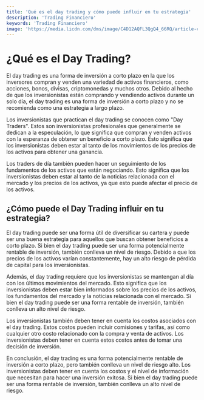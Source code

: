 ```yaml
---
title: 'Qué es el day trading y cómo puede influir en tu estrategia'
description: 'Trading Financiero'
keywords: 'Trading Financiero'
image: 'https://media.licdn.com/dms/image/C4D12AQFL3QgQ4_66RQ/article-cover_image-shrink_720_1280/0/1590700172373?e=2147483647&v=beta&t=e6nhQ8n6csKmTliuftKe9jLQvtC2wTrOeQp1gkDI_xs'
---
```




# ¿Qué es el Day Trading?

El day trading es una forma de inversión a corto plazo en la que los inversores compran y venden una variedad de activos financieros, como acciones, bonos, divisas, criptomonedas y muchos otros. Debido al hecho de que los inversionistas están comprando y vendiendo activos durante un solo día, el day trading es una forma de inversión a corto plazo y no se recomienda como una estrategia a largo plazo.

<ImageAdd source="https://www.marketreview.com/wp-content/uploads/2020/06/day-trading.jpg"/>

Los inversionistas que practican el day trading se conocen como "Day Traders". Estos son inversionistas profesionales que generalmente se dedican a la especulación, lo que significa que compran y venden activos con la esperanza de obtener un beneficio a corto plazo. Esto significa que los inversionistas deben estar al tanto de los movimientos de los precios de los activos para obtener una ganancia.

Los traders de día también pueden hacer un seguimiento de los fundamentos de los activos que están negociando. Esto significa que los inversionistas deben estar al tanto de la noticias relacionada con el mercado y los precios de los activos, ya que esto puede afectar el precio de los activos.

<ImageAdd source="https://media.warriortrading.com/2017/02/blog_day_trade_prep.jpg"/>

## ¿Cómo puede el Day Trading influir en tu estrategia?

El day trading puede ser una forma útil de diversificar su cartera y puede ser una buena estrategia para aquellos que buscan obtener beneficios a corto plazo. Si bien el day trading puede ser una forma potencialmente rentable de inversión, también conlleva un nivel de riesgo. Debido a que los precios de los activos varían constantemente, hay un alto riesgo de pérdida de capital para los inversionistas.

<ImageAdd source="https://d32ijn7u0aqfv4.cloudfront.net/wp/wp-content/uploads/raw/SOIN20207_780x440.jpeg"/>

Además, el day trading requiere que los inversionistas se mantengan al día con los últimos movimientos del mercado. Esto significa que los inversionistas deben estar bien informados sobre los precios de los activos, los fundamentos del mercado y la noticias relacionada con el mercado. Si bien el day trading puede ser una forma rentable de inversión, también conlleva un alto nivel de riesgo.

Los inversionistas también deben tener en cuenta los costos asociados con el day trading. Estos costos pueden incluir comisiones y tarifas, así como cualquier otro costo relacionado con la compra y venta de activos. Los inversionistas deben tener en cuenta estos costos antes de tomar una decisión de inversión.

<ImageAdd source="https://zuubly.com/wp-content/uploads/2022/03/@TheMauriceKenny.jpg"/>

En conclusión, el day trading es una forma potencialmente rentable de inversión a corto plazo, pero también conlleva un nivel de riesgo alto. Los inversionistas deben tener en cuenta los costos y el nivel de información que necesitan para hacer una inversión exitosa. Si bien el day trading puede ser una forma rentable de inversión, también conlleva un alto nivel de riesgo.